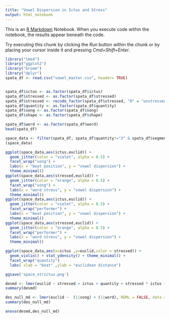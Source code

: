 ```yaml
---
title: "Vowel Dispersion in Ictus and Stress"
output: html_notebook
---
```


This is an [R Markdown](http://rmarkdown.rstudio.com) Notebook. When you execute code within the notebook, the results appear beneath the code.

Try executing this chunk by clicking the *Run* button within the chunk or by placing your cursor inside it and pressing *Cmd+Shift+Enter*.

```r
library("lme4")
library("ggplot2")
library("broom")
library("dplyr")
spata_df <- read.csv("vowel_master.csv", header= TRUE)


spata_df$ictus <- as.factor(spata_df$ictus)
spata_df$stressed <- as.factor(spata_df$stressed)
spata_df$stressed <- recode_factor(spata_df$stressed, "0" = "unstressed","1" = "stressed")
spata_df$quantity <- as.factor(spata_df$quantity)
spata_df$song <- as.factor(spata_df$song)
spata_df$shape <- as.factor(spata_df$shape)

spata_df$word <- as.factor(spata_df$word)
head(spata_df)
```

```r
space_data <- filter(spata_df, spata_df$quantity!="3" & spata_df$segment != "ø"&spata_df$segment != "øː"& spata_df$segment !=  "ɵ"&spata_df$segment !=  "ɵɵ"& spata_df$segment != "ɵː" &spata_df$segment != "æ"&spata_df$segment != "æː"& spata_df$segment != "ææ"&(spata_df$segment == "a" || spata_df$segment == "e" || spata_df$segment == "i" || spata_df$segment == "o"))
(space_data)
```

```r
ggplot(space_data,aes(ictus,euclid)) + 
  geom_jitter(color = "violet", alpha = 0.5) +
  facet_wrap("song") +
  labs(x = "beat position", y = "vowel dispersion") + 
  theme_minimal()
ggplot(space_data,aes(stressed,euclid)) + 
  geom_jitter(color = "orange", alpha = 0.5) +
  facet_wrap("song") +
  labs(x = "word stress", y = "vowel dispersion") + 
  theme_minimal()
ggplot(space_data,aes(ictus,euclid)) + 
  geom_jitter(color = "violet", alpha = 0.5) +
  facet_wrap("performer") +
  labs(x = "beat position", y = "vowel dispersion") + 
  theme_minimal()
ggplot(space_data,aes(stressed,euclid)) + 
  geom_jitter(color = "orange", alpha = 0.5) +
  facet_wrap("performer") +
  labs(x = "word stress", y = "vowel dispersion") + 
  theme_minimal()

```

```r
ggplot(space_data,aes(x=ictus ,y=euclid,color = stressed)) + 
  geom_violin() + stat_ydensity() + theme_minimal() +
  facet_wrap("quantity")
  labs( xlab = "beat" ,ylab = "euclidean distance") 

ggsave('space_strictus.png')
```

```r
desmd <- lmer(euclid ~ stressed + ictus + quantity + stressed * ictus + quantity *ictus + (1|word) + (1|song), REML = FALSE, data = space_data )
summary(desmd)
```

```r
des_null_md <- lmer(euclid ~  (1|song) + (1|word), REML = FALSE, data = space_data )
summary(des_null_md)
```

```r
anova(desmd,des_null_md)
```
